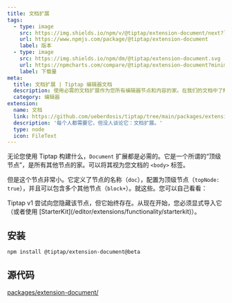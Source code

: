 ```yaml
---
title: 文档扩展
tags:
  - type: image
    src: https://img.shields.io/npm/v/@tiptap/extension-document/next?label=版本
    url: https://www.npmjs.com/package/@tiptap/extension-document
    label: 版本
  - type: image
    src: https://img.shields.io/npm/dm/@tiptap/extension-document.svg
    url: https://npmcharts.com/compare/@tiptap/extension-document?minimal=true
    label: 下载量
meta:
  title: 文档扩展 | Tiptap 编辑器文档
  description: 使用必需的文档扩展作为您所有编辑器节点和内容的家。在我们的文档中了解更多信息！
  category: 编辑器
extension:
  name: 文档
  link: https://github.com/ueberdosis/tiptap/tree/main/packages/extension-document
  description: '每个人都需要它，但没人谈论它：文档扩展。'
  type: node
  icon: FileText
---
```



无论您使用 Tiptap 构建什么，`Document` 扩展都是必需的。它是一个所谓的“顶级节点”，是所有其他节点的家。可以将其视为您文档的 `<body>` 标签。

但是这个节点非常小。它定义了节点的名称（`doc`），配置为顶级节点（`topNode: true`），并且可以包含多个其他节点（`block+`）。就这些。您可以自己看看：

<CodeDemo path="/Nodes/Document" />

<Callout title="重大变更" variant="warning">
  Tiptap v1 尝试向您隐藏该节点，但它始终存在。从现在开始，您必须显式导入它（或者使用 [StarterKit](/editor/extensions/functionality/starterkit)）。
</Callout>

## 安装

```bash
npm install @tiptap/extension-document@beta
```

## 源代码

[packages/extension-document/](https://github.com/ueberdosis/tiptap/blob/main/packages/extension-document/)